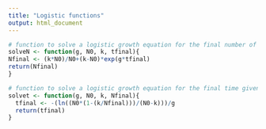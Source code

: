```yaml
---
title: "Logistic functions"
output: html_document
---
```


```r
# function to solve a logistic growth equation for the final number of cells given growth rate, starting number of cells, carrying capacity and the final time point
solveN <- function(g, N0, k, tfinal){
Nfinal <- (k*N0)/N0+(k-N0)*exp(g*tfinal)
return(Nfinal)
}

# function to solve a logistic growth equation for the final time given growth rate, starting number of cells, carrying capacity, and the final number of cells
solvet <- function(g, N0, k, Nfinal){
  tfinal <- -(ln((N0*(1-(k/Nfinal)))/(N0-k)))/g
  return(tfinal)
}
```

